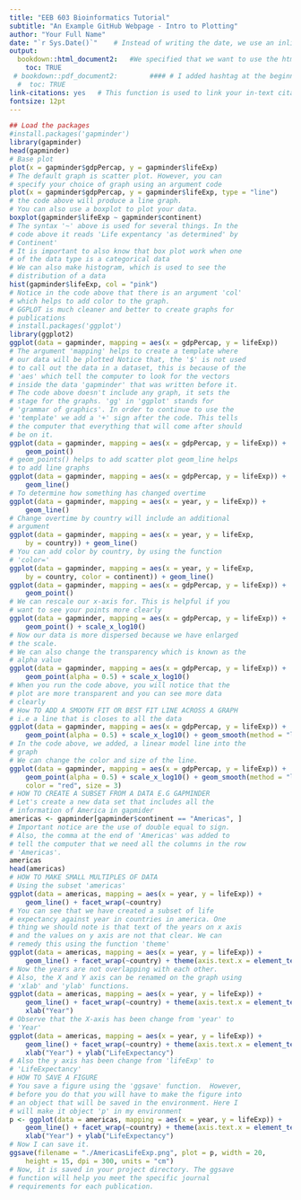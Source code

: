 ```yaml
--- 
title: "EEB 603 Bioinformatics Tutorial"
subtitle: "An Example GitHub Webpage - Intro to Plotting"
author: "Your Full Name"
date: "`r Sys.Date()`"    # Instead of writing the date, we use an inline code of R for it to update the code with the system's date each time you knit
output:
  bookdown::html_document2:   #We specified that we want to use the html_document2 function from bookdown to avoid any ambiguity
    toc: TRUE
 # bookdown::pdf_document2:        #### # I added hashtag at the beginning of this code because I dont have latex installed on the computer.
  #  toc: TRUE
link-citations: yes   # This function is used to link your in-text citations so that when clicked it will redirect readers to the full-text references
fontsize: 12pt
---
```


```r
## Load the packages
#install.packages('gapminder')
library(gapminder)
head(gapminder)
# Base plot
plot(x = gapminder$gdpPercap, y = gapminder$lifeExp)
# The default graph is scatter plot. However, you can
# specify your choice of graph using an argument code
plot(x = gapminder$gdpPercap, y = gapminder$lifeExp, type = "line")
# the code above will produce a line graph.
# You can also use a boxplot to plot your data.
boxplot(gapminder$lifeExp ~ gapminder$continent)
# The syntax '~' above is used for several things. In the
# code above it reads 'Life expentancy 'as determined' by
# Continent'
# It is important to also know that box plot work when one
# of the data type is a categorical data
# We can also make histogram, which is used to see the
# distribution of a data
hist(gapminder$lifeExp, col = "pink")
# Notice in the code above that there is an argument 'col'
# which helps to add color to the graph.
# GGPLOT is much cleaner and better to create graphs for
# publications
# install.packages('ggplot')
library(ggplot2)
ggplot(data = gapminder, mapping = aes(x = gdpPercap, y = lifeExp))
# The argument 'mapping' helps to create a template where
# our data will be plotted Notice that, the '$' is not used
# to call out the data in a dataset, this is because of the
# 'aes' which tell the computer to look for the vectors
# inside the data 'gapminder' that was written before it.
# The code above doesn't include any graph, it sets the
# stage for the graphs. 'gg' in 'ggplot' stands for
# 'grammar of graphics'. In order to continue to use the
# 'template' we add a '+' sign after the code. This tells
# the computer that everything that will come after should
# be on it.
ggplot(data = gapminder, mapping = aes(x = gdpPercap, y = lifeExp)) +
    geom_point()
# geom_points() helps to add scatter plot geom_line helps
# to add line graphs
ggplot(data = gapminder, mapping = aes(x = gdpPercap, y = lifeExp)) +
    geom_line()
# To determine how something has changed overtime
ggplot(data = gapminder, mapping = aes(x = year, y = lifeExp)) +
    geom_line()
# Change overtime by country will include an additional
# argument
ggplot(data = gapminder, mapping = aes(x = year, y = lifeExp,
    by = country)) + geom_line()
# You can add color by country, by using the function
# 'color='
ggplot(data = gapminder, mapping = aes(x = year, y = lifeExp,
    by = country, color = continent)) + geom_line()
ggplot(data = gapminder, mapping = aes(x = gdpPercap, y = lifeExp)) +
    geom_point()
# We can rescale our x-axis for. This is helpful if you
# want to see your points more clearly
ggplot(data = gapminder, mapping = aes(x = gdpPercap, y = lifeExp)) +
    geom_point() + scale_x_log10()
# Now our data is more dispersed because we have enlarged
# the scale.
# We can also change the transparency which is known as the
# alpha value
ggplot(data = gapminder, mapping = aes(x = gdpPercap, y = lifeExp)) +
    geom_point(alpha = 0.5) + scale_x_log10()
# When you run the code above, you will notice that the
# plot are more transparent and you can see more data
# clearly
# How TO ADD A SMOOTH FIT OR BEST FIT LINE ACROSS A GRAPH
# i.e a line that is closes to all the data
ggplot(data = gapminder, mapping = aes(x = gdpPercap, y = lifeExp)) +
    geom_point(alpha = 0.5) + scale_x_log10() + geom_smooth(method = "lm")
# In the code above, we added, a linear model line into the
# graph
# We can change the color and size of the line.
ggplot(data = gapminder, mapping = aes(x = gdpPercap, y = lifeExp)) +
    geom_point(alpha = 0.5) + scale_x_log10() + geom_smooth(method = "lm",
    color = "red", size = 3)
# HOW TO CREATE A SUBSET FROM A DATA E.G GAPMINDER
# Let's create a new data set that includes all the
# information of America in gapmider
americas <- gapminder[gapminder$continent == "Americas", ]
# Important notice are the use of double equal to sign.
# Also, the comma at the end of 'Americas' was added to
# tell the computer that we need all the columns in the row
# 'Americas'.
americas
head(americas)
# HOW TO MAKE SMALL MULTIPLES OF DATA
# Using the subset 'americas'
ggplot(data = americas, mapping = aes(x = year, y = lifeExp)) +
    geom_line() + facet_wrap(~country)
# You can see that we have created a subset of life
# expectancy against year in countries in america. One
# thing we should note is that text of the years on x axis
# and the values on y axis are not that clear. We can
# remedy this using the function 'theme'
ggplot(data = americas, mapping = aes(x = year, y = lifeExp)) +
    geom_line() + facet_wrap(~country) + theme(axis.text.x = element_text(angle = 45))
# Now the years are not overlapping with each other.
# Also, the X and Y axis can be renamed on the graph using
# 'xlab' and 'ylab' functions.
ggplot(data = americas, mapping = aes(x = year, y = lifeExp)) +
    geom_line() + facet_wrap(~country) + theme(axis.text.x = element_text(angle = 45)) +
    xlab("Year")
# Observe that the X-axis has been change from 'year' to
# 'Year'
ggplot(data = americas, mapping = aes(x = year, y = lifeExp)) +
    geom_line() + facet_wrap(~country) + theme(axis.text.x = element_text(angle = 45)) +
    xlab("Year") + ylab("LifeExpectancy")
# Also the y axis has been change from 'lifeExp' to
# 'LifeExpectancy'
# HOW TO SAVE A FIGURE
# You save a figure using the 'ggsave' function.  However,
# before you do that you will have to make the figure into
# an object that will be saved in the environment. Here I
# will make it object 'p' in my environment
p <- ggplot(data = americas, mapping = aes(x = year, y = lifeExp)) +
    geom_line() + facet_wrap(~country) + theme(axis.text.x = element_text(angle = 45)) +
    xlab("Year") + ylab("LifeExpectancy")
# Now I can save it.
ggsave(filename = "./AmericasLifeExp.png", plot = p, width = 20,
    height = 15, dpi = 300, units = "cm")
# Now, it is saved in your project directory. The ggsave
# function will help you meet the specific journal
# requirements for each publication.
```


